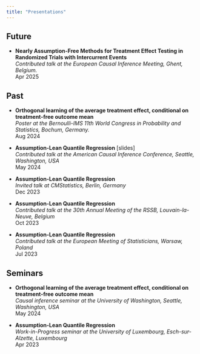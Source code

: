 ```yaml
---
title: "Presentations"
---
```


## Future

-   **Nearly Assumption-Free Methods for Treatment Effect Testing in Randomized Trials with Intercurrent Events**\
    *Contributed talk at the [European Causal Inference Meeting](https://www.eurocim.org/){style="text-decoration: none"}, Ghent, Belgium.\
    *Apr 2025

## Past

-   **Orthogonal learning of the average treatment effect, conditional on treatment-free outcome mean**\
    *Poster at the [Bernoulli-IMS 11th World Congress in Probability and Statistics](https://www.bernoulli-ims-worldcongress2024.org/){style="text-decoration: none"}, Bochum, Germany.\
    *Aug 2024

-   **Assumption-Lean Quantile Regression** \[[slides](ACIC24_GB_ho.pdf){style="text-decoration: none"}\]**\
    ***Contributed talk at the [American Causal Inference Conference](https://sci-info.org/annual-meeting/){style="text-decoration: none"}, Seattle, Washington, USA\
    *May 2024

-   **Assumption-Lean Quantile Regression\
    ***Invited talk at [CMStatistics](https://www.cmstatistics.org/CMStatistics2023/){style="text-decoration: none"}, Berlin, Germany\
    *Dec 2023

-   **Assumption-Lean Quantile Regression\
    ***Contributed talk at the [30th Annual Meeting of the RSSB](https://uclouvain.be/en/research-institutes/lidam/isba/rssb2023.html){style="text-decoration: none"}, Louvain-la-Neuve, Belgium\
    *Oct 2023

-   **Assumption-Lean Quantile Regression\
    ***Contributed talk at the [European Meeting of Statisticians](https://ems2023.org/){style="text-decoration: none"}, Warsaw, Poland\
    *Jul 2023

## Seminars

-   **Orthogonal learning of the average treatment effect, conditional on treatment-free outcome mean**\
    *Causal inference seminar at the University of Washington, Seattle, Washington, USA\
    *May 2024

-   **Assumption-Lean Quantile Regression\
    ***Work-in-Progress seminar at the University of Luxembourg, Esch-sur-Alzette, Luxembourg\
    *Apr 2023
